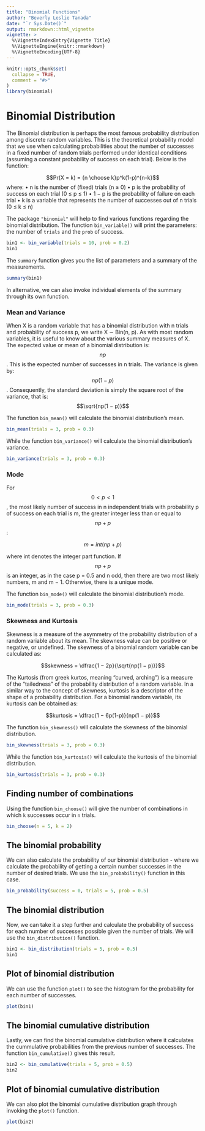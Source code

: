 ```yaml
---
title: "Binomial Functions"
author: "Beverly Leslie Tanada"
date: "`r Sys.Date()`"
output: rmarkdown::html_vignette
vignette: >
  %\VignetteIndexEntry{Vignette Title}
  %\VignetteEngine{knitr::rmarkdown}
  %\VignetteEncoding{UTF-8}
---
```


```r
knitr::opts_chunk$set(
  collapse = TRUE,
  comment = "#>"
)
library(binomial)
```

# Binomial Distribution

The Binomial distribution is perhaps the most famous probability distribution among discrete
random variables. This is the theoretical probability model that we use when calculating
probabilities about the number of successes in a fixed number of random trials performed
under identical conditions (assuming a constant probability of success on each trial). Below is the function:

$$Pr(X = k) = {n \choose k}p^k(1-p)^{n-k}$$
where:
• n is the number of (fixed) trials (n ≥ 0)
• p is the probability of success on each trial (0 ≤ p ≤ 1)
• 1 − p is the probability of failure on each trial
• k is a variable that represents the number of successes out of n trials (0 ≤ k ≤ n)

The package `"binomial"` will help to find various functions regarding the binomial distribution. The function `bin_variable()` will print the parameters: the number of `trials` and the `prob` of success.

```r
bin1 <- bin_variable(trials = 10, prob = 0.2)
bin1
```


The `summary` function gives you the list of parameters and a summary of the measurements.

```r
summary(bin1)
```

In alternative, we can also invoke individual elements of the summary through its own function.

### Mean and Variance

When X is a random variable that has a binomial distribution with n trials and probability of success p, we write X ∼ Bin(n, p). As with most random variables, it is useful to know about the various summary measures of X. The expected value or mean of a binomial distribution is: $$np$$. This is the expected number of successes in n trials. The variance is given by: $$np(1 − p)$$. Consequently, the standard deviation is simply the square root of the variance, that is: $$\sqrt{np(1 − p)}$$

The function `bin_mean()` will calculate the binomial distribution's mean.

```r
bin_mean(trials = 3, prob = 0.3)
```

While the function `bin_variance()` will calculate the binomial distribution's variance.

```r
bin_variance(trials = 3, prob = 0.3)
```

### Mode

For $$0 < p < 1$$, the most likely number of success in n independent trials with probability p of success on each trial is m, the greater integer less than or equal to $$np + p$$: 

$$m = int(np + p)$$

where int denotes the integer part function. If $$np + p$$ is an integer, as in the case p = 0.5 and
n odd, then there are two most likely numbers, m and m − 1. Otherwise, there is a unique
mode.

The function `bin_mode()` will calculate the binomial distribution's mode.

```r
bin_mode(trials = 3, prob = 0.3)
```

### Skewness and Kurtosis

Skewness is a measure of the asymmetry of the probability distribution of a random variable about its mean. The skewness value can be positive or negative, or undefined. The skewness of a binomial random variable can be calculated as:

$$skewness = \dfrac{1 − 2p}{\sqrt{np(1 − p)}}$$

The Kurtosis (from greek kurtos, meaning “curved, arching”) is a measure of the “tailedness”
of the probability distribution of a random variable. In a similar way to the concept of
skewness, kurtosis is a descriptor of the shape of a probability distribution. For a binomial
random variable, its kurtosis can be obtained as:

$$kurtosis = \dfrac{1 − 6p(1-p)}{np(1 − p)}$$

The function `bin_skewness()` will calculate the skewness of the binomial distribution.

```r
bin_skewness(trials = 3, prob = 0.3)
```

While the function `bin_kurtosis()` will calculate the kurtosis of the binomial distribution.

```r
bin_kurtosis(trials = 3, prob = 0.3)
```

## Finding number of combinations

Using the function `bin_choose()` will give the number of combinations in which `k` successes occur in `n` trials.

```r
bin_choose(n = 5, k = 2)
```

## The binomial probability

We can also calculate the probability of our binomial distribution - where we calculate the probability of getting a certain number successes in the number of desired trials. We use the `bin_probability()` function in this case.

```r
bin_probability(success = 0, trials = 5, prob = 0.5)
```

## The binomial distribution

Now, we can take it a step further and calculate the probability of success for each number of successes possible given the number of trials. We will use the `bin_distribution()` function.

```r
bin1 <- bin_distribution(trials = 5, prob = 0.5)
bin1
```

## Plot of binomial distribution

We can use the function `plot()` to see the histogram for the probability for each number of successes.

```r
plot(bin1)
```

## The binomial cumulative distribution

Lastly, we can find the binomial cumulative distribution where it calculates the cummulative probabilities from the previous number of successes. The function `bin_cumulative()` gives this result.

```r
bin2 <- bin_cumulative(trials = 5, prob = 0.5)
bin2
```

## Plot of binomial cumulative distribution

We can also plot the binomial cumulative distribution graph through invoking the `plot()` function.

```r
plot(bin2)
```

